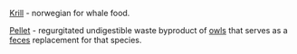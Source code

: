 [[Krill]] - norwegian for whale food.

[[Pellet]] - regurgitated undigestible waste byproduct of [[owl]]s that serves as a [[feces]] replacement for that species.